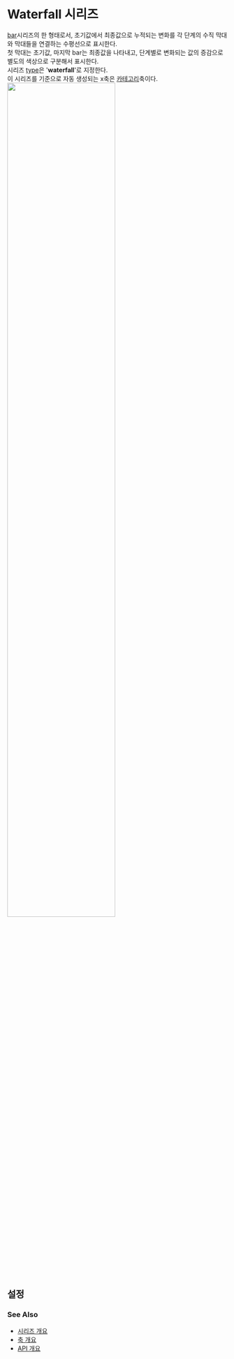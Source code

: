 # Waterfall 시리즈

[bar](/guide/series/series-bar)시리즈의 한 형태로서,
초기값에서 최종값으로 누적되는 변화를 각 단계의 수직 막대와 막대들을 연결하는 수평선으로 표시한다.<br/>
첫 막대는 초기값, 마지막 bar는 최종값을 나타내고,
단계별로 변화되는 값의 증감으로 별도의 색상으로 구분해서 표시한다.<br/>
시리즈 [type](/config/config/series#type)은 '**waterfall**'로 지정한다.<br/>
이 시리즈를 기준으로 자동 생성되는 x축은 [카테고리](/config/config/xAxis/category)축이다.
<img src="/images/guide/series/waterfall-01.png" width="70%" class="border-img"/>

## 설정

### See Also

- [시리즈 개요](/guide/series)
- [축 개요](/guide/axes)
- [API 개요](/docs)